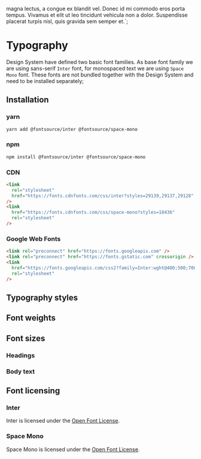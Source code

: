 

magna lectus, a congue ex blandit vel. Donec id mi commodo eros porta tempus. Vivamus et elit ut
leo tincidunt vehicula non a dolor. Suspendisse placerat turpis nisl, quis gravida sem semper et.`;

<Meta title="Theme/Typography" />

# Typography

Design System have defined two basic font families. As base font family we are using sans-serif
`Inter` font, for monospaced text we are using `Space Mono` font. These fonts are not bundled
together with the Design System and need to be installed separately;

## Installation

### yarn

```bash
yarn add @fontsource/inter @fontsource/space-mono
```

### npm

```bash
npm install @fontsource/inter @fontsource/space-mono
```

### CDN

```html
<link
  rel="stylesheet"
  href="https://fonts.cdnfonts.com/css/inter?styles=29139,29137,29128"
/>
<link
  href="https://fonts.cdnfonts.com/css/space-mono?styles=18436"
  rel="stylesheet"
/>
```

### Google Web Fonts

```html
<link rel="preconnect" href="https://fonts.googleapis.com" />
<link rel="preconnect" href="https://fonts.gstatic.com" crossorigin />
<link
  href="https://fonts.googleapis.com/css2?family=Inter:wght@400;500;700&family=Space+Mono&display=swap"
  rel="stylesheet"
/>
```

## Typography styles

<FontPalette>
  <FontItem
    fontFamily="theme.typography.family.base"
    sampleText="Inter"
    subtitle={lipsum}
    title={theme.typography.family.base}
  />
  <FontItem
    fontFamily="theme.typography.family.mono"
    sampleText="Space Mono"
    subtitle={lipsum}
    title={theme.typography.family.mono}
  />
</FontPalette>

## Font weights

<FontPalette>
  <FontItem
    fontWeight="theme.typography.weight.light"
    sampleText="Light weight"
    subtitle={lipsum}
    title={theme.typography.weight.light}
  />
  <FontItem
    fontWeight="theme.typography.weight.regular"
    sampleText="Regular weight, monospace font can be used only with regular weight"
    subtitle={lipsum}
    title={theme.typography.weight.regular}
  />
  <FontItem
    fontWeight="theme.typography.weight.medium"
    sampleText="Medium weight"
    subtitle={lipsum}
    title={theme.typography.weight.medium}
  />
  <FontItem
    fontWeight="theme.typography.weight.semibold"
    sampleText="Semibold weight"
    subtitle={lipsum}
    title={theme.typography.weight.semibold}
  />
  <FontItem
    fontWeight="theme.typography.weight.bold"
    sampleText="Bold weight"
    subtitle={lipsum}
    title={theme.typography.weight.bold}
  />
</FontPalette>

## Font sizes

### Headings

<FontPalette>
  <FontItem
    fontSize="theme.typography.size.h1"
    fontWeight="Page-level headers"
    lineHeight="Heading H1"
    sampleText={theme.typography.size.h1}
    subtitle={theme.typography.weight.medium}
    title={theme.typography.lineHeight.xxl}
  />
  <FontItem
    fontSize="theme.typography.size.h2"
    fontWeight="Section and column headers"
    lineHeight="Heading H2"
    sampleText={theme.typography.size.h2}
    subtitle={theme.typography.weight.medium}
    title={theme.typography.lineHeight.xxl}
  />
  <FontItem
    fontSize="theme.typography.size.h3"
    fontWeight="Subsection headers"
    lineHeight="Heading H3"
    sampleText={theme.typography.size.h3}
    subtitle={theme.typography.weight.medium}
    title={theme.typography.lineHeight.xl}
  />
  <FontItem
    fontSize="theme.typography.size.h4"
    fontWeight="Block headers"
    lineHeight="Heading H4"
    sampleText={theme.typography.size.h4}
    subtitle={theme.typography.weight.medium}
    title={theme.typography.lineHeight.lg}
  />
  <FontItem
    fontSize="theme.typography.size.h5"
    fontWeight="Block headers"
    lineHeight="Heading H5"
    sampleText={theme.typography.size.h5}
    subtitle={theme.typography.weight.medium}
    title={theme.typography.lineHeight.mdPlus}
  />
</FontPalette>

### Body text

<FontPalette>
  <FontItem
    fontSize="theme.typography.size.lg"
    lineHeight={lipsum}
    sampleText={theme.typography.size.lg}
    title={theme.typography.lineHeight.lg}
  />
  <FontItem
    fontSize="theme.typography.size.md"
    lineHeight={lipsum}
    sampleText={theme.typography.size.md}
    title={theme.typography.lineHeight.md}
  />
</FontPalette>

## Font licensing

### Inter

Inter is licensed under the [Open Font License](https://scripts.sil.org/cms/scripts/page.php?site_id=nrsi&id=OFL).

### Space Mono

Space Mono is licensed under the [Open Font License](https://scripts.sil.org/cms/scripts/page.php?site_id=nrsi&id=OFL).
